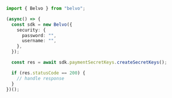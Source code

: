 ```typescript CreateSecretKeys.ts
import { Belvo } from "belvo";

(async() => {
  const sdk = new Belvo({
    security: {
      password: "",
      username: "",
    },
  });

  const res = await sdk.paymentSecretKeys.createSecretKeys();

  if (res.statusCode == 200) {
    // handle response
  }
})();
```
